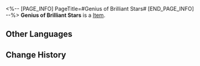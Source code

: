 <%-- [PAGE_INFO]
PageTitle=#Genius of Brilliant Stars#
[END_PAGE_INFO] --%>
{{Item Infobox
|id          = 81082
|image       = Item Genius of Brilliant Stars.png
|type        = 
|invCategory = 
|rarity      = 3
|effect      = 
|description = 
}}
'''Genius of Brilliant Stars''' is a [[Item]].

==Other Languages==
{{Other Languages
|en   = Genius of Brilliant Stars
|zhs  = 繁星璀璨的天才
|zht  = 繁星璀璨的天才
|ja   = 星の如く輝く天才
|ko   = 별처럼 빛나는 천재
|es   = Genio de las estrellas relucientes
|fr   = Génies des étoiles
|ru   = Гений бриллиантовых звёзд
|th   = Genius of Brilliant Stars
|vi   = Thiên Tài Xuất Chúng
|de   = Genie der strahlenden Sterne
|id   = Genius of Brilliant Stars
|pt   = Gênio das Estrelas Brilhantes
}}

==Change History==
{{Change History|2.0}}